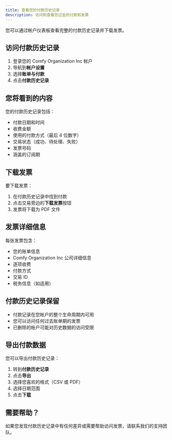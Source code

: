 ```yaml
---
title: 查看您的付款历史记录
description: 访问和查看您过去的付款和发票
---
```


您可以通过帐户仪表板查看完整的付款历史记录并下载发票。

## 访问付款历史记录

1. 登录您的 Comfy Organization Inc 帐户
2. 导航到**帐户设置**
3. 选择**账单与付款**
4. 点击**付款历史记录**

## 您将看到的内容

您的付款历史记录包括：

- 付款日期和时间
- 收费金额
- 使用的付款方式（最后 4 位数字）
- 交易状态（成功、待处理、失败）
- 发票号码
- 涵盖的订阅期

## 下载发票

要下载发票：

1. 在付款历史记录中找到付款
2. 点击交易旁边的**下载发票**按钮
3. 发票将下载为 PDF 文件

## 发票详细信息

每张发票包含：

- 您的账单信息
- Comfy Organization Inc 公司详细信息
- 逐项收费
- 付款方式
- 交易 ID
- 税务信息（如适用）

## 付款历史记录保留

- 付款记录在您帐户的整个生命周期内可用
- 您可以访问任何过去账单期的发票
- 已删除的帐户可能对历史数据的访问受限

## 导出付款数据

您可以导出付款历史记录：

1. 转到**付款历史记录**
2. 点击**导出**
3. 选择您喜欢的格式（CSV 或 PDF）
4. 选择日期范围
5. 点击**下载**

## 需要帮助？

如果您发现付款历史记录中有任何差异或需要帮助访问发票，请联系我们的支持团队。
